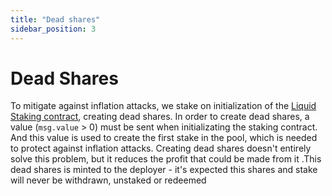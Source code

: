 ```yaml
---
title: "Dead shares"
sidebar_position: 3
---
```


# Dead Shares

To mitigate against inflation attacks, we stake on initialization of the [Liquid Staking contract](https://github.com/dcSpark/liquid-staking/blob/0cffd0d6bdaff73d67d72983f652e7f152ad8074/src/LiquidStaking/LiquidStaking.sol#L148), creating dead shares. In order to create dead shares, a value (`msg.value` > 0) must be sent when initializating the staking contract. And this value is used to create the first stake in the pool, which is needed to protect against inflation attacks. Creating dead shares doesn't entirely solve this problem, but it reduces the profit that could be made from it .This dead shares is minted to the deployer - it's expected this shares and stake will never be withdrawn, unstaked or redeemed
